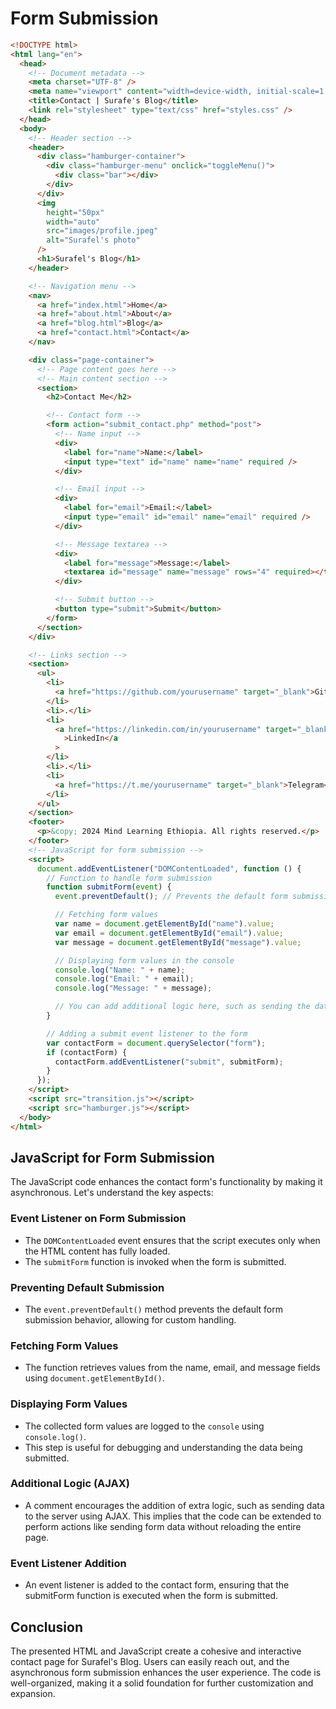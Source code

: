 
# Form Submission

```html
<!DOCTYPE html>
<html lang="en">
  <head>
    <!-- Document metadata -->
    <meta charset="UTF-8" />
    <meta name="viewport" content="width=device-width, initial-scale=1.0" />
    <title>Contact | Surafe's Blog</title>
    <link rel="stylesheet" type="text/css" href="styles.css" />
  </head>
  <body>
    <!-- Header section -->
    <header>
      <div class="hamburger-container">
        <div class="hamburger-menu" onclick="toggleMenu()">
          <div class="bar"></div>
        </div>
      </div>
      <img
        height="50px"
        width="auto"
        src="images/profile.jpeg"
        alt="Surafel's photo"
      />
      <h1>Surafel's Blog</h1>
    </header>

    <!-- Navigation menu -->
    <nav>
      <a href="index.html">Home</a>
      <a href="about.html">About</a>
      <a href="blog.html">Blog</a>
      <a href="contact.html">Contact</a>
    </nav>

    <div class="page-container">
      <!-- Page content goes here -->
      <!-- Main content section -->
      <section>
        <h2>Contact Me</h2>

        <!-- Contact form -->
        <form action="submit_contact.php" method="post">
          <!-- Name input -->
          <div>
            <label for="name">Name:</label>
            <input type="text" id="name" name="name" required />
          </div>

          <!-- Email input -->
          <div>
            <label for="email">Email:</label>
            <input type="email" id="email" name="email" required />
          </div>

          <!-- Message textarea -->
          <div>
            <label for="message">Message:</label>
            <textarea id="message" name="message" rows="4" required></textarea>
          </div>

          <!-- Submit button -->
          <button type="submit">Submit</button>
        </form>
      </section>
    </div>

    <!-- Links section -->
    <section>
      <ul>
        <li>
          <a href="https://github.com/yourusername" target="_blank">GitHub</a>
        </li>
        <li>.</li>
        <li>
          <a href="https://linkedin.com/in/yourusername" target="_blank"
            >LinkedIn</a
          >
        </li>
        <li>.</li>
        <li>
          <a href="https://t.me/yourusername" target="_blank">Telegram</a>
        </li>
      </ul>
    </section>
    <footer>
      <p>&copy; 2024 Mind Learning Ethiopia. All rights reserved.</p>
    </footer>
    <!-- JavaScript for form submission -->
    <script>
      document.addEventListener("DOMContentLoaded", function () {
        // Function to handle form submission
        function submitForm(event) {
          event.preventDefault(); // Prevents the default form submission behavior

          // Fetching form values
          var name = document.getElementById("name").value;
          var email = document.getElementById("email").value;
          var message = document.getElementById("message").value;

          // Displaying form values in the console
          console.log("Name: " + name);
          console.log("Email: " + email);
          console.log("Message: " + message);

          // You can add additional logic here, such as sending the data to the server using AJAX
        }

        // Adding a submit event listener to the form
        var contactForm = document.querySelector("form");
        if (contactForm) {
          contactForm.addEventListener("submit", submitForm);
        }
      });
    </script>
    <script src="transition.js"></script>
    <script src="hamburger.js"></script>
  </body>
</html>
```

## JavaScript for Form Submission

The JavaScript code enhances the contact form's functionality by making it asynchronous. Let's understand the key aspects:

### Event Listener on Form Submission

- The `DOMContentLoaded` event ensures that the script executes only when the HTML content has fully loaded.
- The `submitForm` function is invoked when the form is submitted.

### Preventing Default Submission

- The `event.preventDefault()` method prevents the default form submission behavior, allowing for custom handling.

### Fetching Form Values

- The function retrieves values from the name, email, and message fields using `document.getElementById()`.

### Displaying Form Values

- The collected form values are logged to the `console` using `console.log()`.
- This step is useful for debugging and understanding the data being submitted.

### Additional Logic (AJAX)

- A comment encourages the addition of extra logic, such as sending data to the server using AJAX. This implies that the code can be extended to perform actions like sending form data without reloading the entire page.

### Event Listener Addition

- An event listener is added to the contact form, ensuring that the submitForm function is executed when the form is submitted.

## Conclusion

The presented HTML and JavaScript create a cohesive and interactive contact page for Surafel's Blog. Users can easily reach out, and the asynchronous form submission enhances the user experience. The code is well-organized, making it a solid foundation for further customization and expansion.
